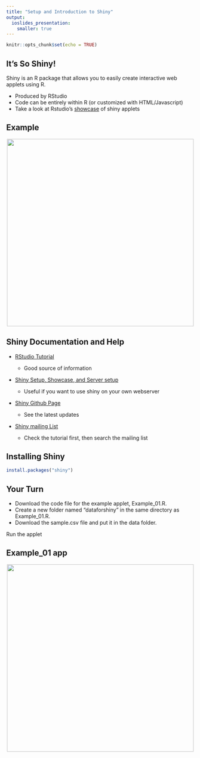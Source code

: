---
title: "Setup and Introduction to Shiny"
output:
  ioslides_presentation: 
    smaller: true
---

```{r setup, include=FALSE}
knitr::opts_chunk$set(echo = TRUE)
```

## It's So Shiny!

Shiny is an R package that allows you to easily create interactive web applets using R.

  - Produced by RStudio
  - Code can be entirely within R (or customized with HTML/Javascript)
  - Take a look at Rstudio's [showcase](http://shiny.rstudio.com/gallery/) of shiny applets
  
## Example  

<center><img src="images/example1.PNG" height="500px"></center>


## Shiny Documentation and Help

  - [RStudio Tutorial](http://rstudio.github.io/shiny/tutorial/#welcome)
    - Good source of information 

  - [Shiny Setup, Showcase, and Server setup](http://shiny.rstudio.com/)
  
    - Useful if you want to use shiny on your own webserver
  
  - [Shiny Github Page](https://github.com/rstudio/shiny)
  
    - See the latest updates
  
  - [Shiny mailing List](https://groups.google.com/forum/#!forum/shiny-discuss)
  
    - Check the tutorial first, then search the mailing list
    
    
## Installing Shiny

```{r,eval = F}
install.packages("shiny")
```

## Your Turn
* Download the code file for the example applet, Example_01.R. 
* Create a new folder named "dataforshiny" in the same directory as Example_01.R. 
* Download the sample.csv file and put it in the data folder. 

Run the applet

## Example_01 app

<center><img src="images/example2.PNG" height=500px></center>

